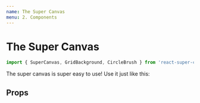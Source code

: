 ```yaml
---
name: The Super Canvas
menu: 2. Components
---
```



# The Super Canvas

```js
import { SuperCanvas, GridBackground, CircleBrush } from 'react-super-canvas';
```

The super canvas is super easy to use! Use it just like this:

<Playground>
	<SuperCanvas
		height={600}
		width={600}
		activeBackgroundElement={new GridBackground(20)}
		availableBrushes={[
			new PolygonBrush(),
		]}
	/>
</Playground>

## Props

<Props
	of={SuperCanvas}
/>
